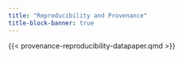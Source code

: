 ```yaml
---
title: "Reproducibility and Provenance"
title-block-banner: true
---
```


{{< provenance-reproducibility-datapaper.qmd >}}